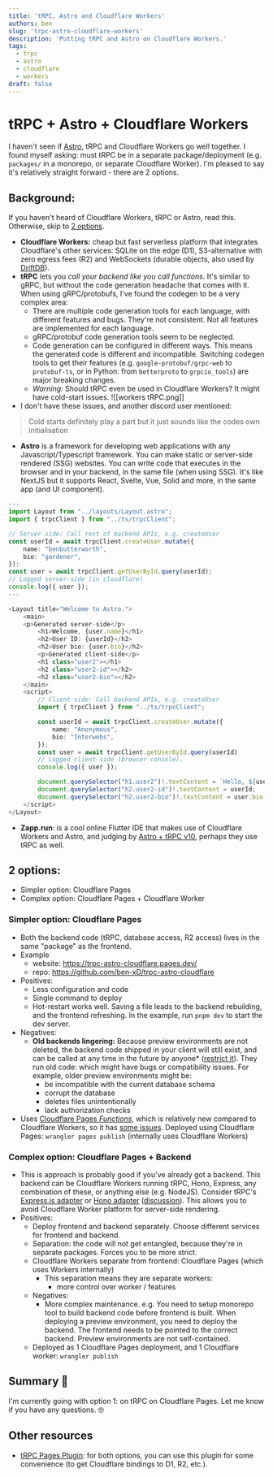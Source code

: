 ```yaml
---
title: 'tRPC, Astro and Cloudflare Workers'
authors: ben
slug: 'trpc-astro-cloudflare-workers'
description: 'Putting tRPC and Astro on Cloudflare Workers.'
tags:
  - trpc
  - astro
  - cloudflare
  - workers
draft: false
---
```

# tRPC + Astro + Cloudflare Workers
I haven't seen if [Astro](https://astro.build/), tRPC and Cloudflare Workers go well together. I found myself asking: must tRPC be in a separate package/deployment (e.g. `packages/` in a monorepo, or separate Cloudflare Worker). I'm pleased to say it's relatively straight forward - there are 2 options.
<!--truncate-->

## Background:
If you haven't heard of Cloudflare Workers, tRPC or Astro, read this. Otherwise, skip to [2 options](#2-options).
- **Cloudflare Workers:** cheap but fast serverless platform that integrates Cloudflare's other services: SQLite on the edge (D1), S3-alternative with zero egress fees (R2) and WebSockets (durable objects, also used by [DriftDB](https://news.ycombinator.com/item?id=34639728)).
- **tRPC** lets you *call your backend like you call functions*. It's similar to gRPC, but without the code generation headache that comes with it. When using gRPC/protobufs, I've found the codegen to be a very complex area:
    - There are multiple code generation tools for each language, with different features and bugs. They're not consistent. Not all features are implemented for each language.
    - gRPC/protobuf code generation tools seem to be neglected.
    - Code generation can be configured in different ways. This means the generated code is different and incompatible. Switching codegen tools to get their features (e.g. `google-protobuf/grpc-web` to `protobuf-ts`, or in Python: from `betterproto` to `grpcio_tools`) are major breaking changes. 
    - *Warning:* Should tRPC even be used in Cloudflare Workers? It might have cold-start issues.
![[workers tRPC.png]]
- I don't have these issues, and another discord user mentioned: 
> Cold starts definitely play a part but it just sounds like the codes own initialisation
- **Astro** is a framework for developing web applications with any Javascript/Typescript framework. You can make static or server-side rendered (SSG) websites. You can write code that executes in the browser and in your backend, in the same file (when using SSG). It's like NextJS but it supports React, Svelte, Vue, Solid and more, in the same app (and UI component).

```typescript
---
import Layout from "../layouts/Layout.astro";
import { trpcClient } from "../ts/trpcClient";

// Server-side: Call rest of backend APIs, e.g. createUser
const userId = await trpcClient.createUser.mutate({
	name: "benbutterworth",
	bio: "gardener",
});
const user = await trpcClient.getUserById.query(userId);
// Logged server-side (in cloudflare)
console.log({ user });
---

<Layout title="Welcome to Astro.">
	<main>
    <p>Generated server-side</p>
		<h1>Welcome, {user.name}</h1>
		<h2>User ID: {userId}</h2>
		<h2>User bio: {user.bio}</h2>
		<p>Generated client-side</p>
		<h1 class="user2"></h1>
		<h2 class="user2-id"></h2>
		<h2 class="user2-bio"></h2>
	</main>
	<script>
		// Client-side: Call backend APIs, e.g. createUser
		import { trpcClient } from "../ts/trpcClient";

		const userId = await trpcClient.createUser.mutate({
			name: "Anonymous",
			bio: "Interwebs",
		});
		const user = await trpcClient.getUserById.query(userId)
		// Logged client-side (browser console).
		console.log({ user });

		document.querySelector("h1.user2")!.textContent = `Hello, ${user.name}`;
		document.querySelector("h2.user2-id")!.textContent = userId;
		document.querySelector("h2.user2-bio")!.textContent = user.bio;
	</script>
</Layout>
```
- **Zapp.run**: is a cool online Flutter IDE that makes use of Cloudflare Workers and Astro, and judging by [ Astro + tRPC v10](https://invertase.io/blog/astro-trpc-v10/), perhaps they use tRPC as well.
## 2 options:
- Simpler option: Cloudflare Pages
- Complex option: Cloudflare Pages + Cloudflare Worker
### Simpler option: Cloudflare Pages
- Both the backend code (tRPC, database access, R2 access) lives in the same "package" as the frontend.
- Example 
  - website: https://trpc-astro-cloudflare.pages.dev/
  - repo: https://github.com/ben-xD/trpc-astro-cloudflare
- Positives:
  - Less configuration and code
  - Single command to deploy
  - Hot-restart works well. Saving a file leads to the backend rebuilding, and the frontend refreshing. In the example, run `pnpm dev` to start the dev server.
- Negatives:
  - **Old backends lingering:** Because preview environments are not deleted, the backend code shipped in your client will still exist, and can be called at any time in the future by anyone* ([restrict it](https://developers.cloudflare.com/pages/platform/known-issues#enabling-access-on-your-pagesdev-domain)). They run old code: which might have bugs or compatibility issues. For example, older preview environments might be:
    - be incompatible with the current database schema
    - corrupt the database
    - deletes files unintentionally
    - lack authorization checks
- Uses [Cloudflare Pages *Functions*](https://developers.cloudflare.com/pages/platform/functions), which is relatively new compared to Cloudflare Workers, so it has [some issues](https://developers.cloudflare.com/pages/platform/known-issues#enabling-access-on-your-pagesdev-domain). Deployed using Cloudflare Pages: `wrangler pages publish` (internally uses Cloudflare Workers)
### Complex option: Cloudflare Pages + Backend
- This is approach is probably good if you've already got a backend. This backend can be Cloudflare Workers running tRPC, Hono, Express, any combination of these, or anything else (e.g. NodeJS). Consider tRPC's [Express.js adapter](https://trpc.io/docs/express) or [Hono adapter](https://www.npmjs.com/package/@hono/trpc-server) ([discussion](https://github.com/honojs/hono/issues/582)). This allows you to avoid Cloudflare Worker platform for server-side rendering.
- Positives:
  - Deploy frontend and backend separately. Choose different services for frontend and backend.
  - Separation: the code will not get entangled, because they're in separate packages. Forces you to be more strict.
  - Cloudflare Workers separate from frontend: Cloudflare Pages (which uses Workers internally)
    - This separation means they are separate workers:
      - more control over worker / features
  - Negatives:
      - More complex maintenance. e.g. You need to setup monorepo tool to build backend code before frontend is built. When deploying a preview environment, you need to deploy the backend. The frontend needs to be pointed to the correct backend. Preview environments are not self-contained.
  - Deployed as 1 Cloudflare Pages deployment, and 1 Cloudflare worker: `wrangler publish`
## Summary 📒
I'm currently going with option 1: on tRPC on Cloudflare Pages. Let me know if you have any questions. 🤓
## Other resources
- [tRPC Pages Plugin](https://github.com/toyamarinyon/cloudflare-pages-plugin-trpc): for both options, you can use this plugin for some convenience (to get Cloudflare bindings to D1, R2, etc.).